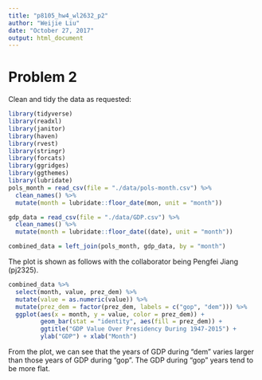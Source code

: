```yaml
---
title: "p8105_hw4_wl2632_p2"
author: "Weijie Liu"
date: "October 27, 2017"
output: html_document
---
```

# Problem 2

Clean and tidy the data as requested:

```r
library(tidyverse)
library(readxl)
library(janitor)
library(haven)
library(rvest)
library(stringr)
library(forcats)
library(ggridges)
library(ggthemes)
library(lubridate)
pols_month = read_csv(file = "./data/pols-month.csv") %>%
  clean_names() %>% 
  mutate(month = lubridate::floor_date(mon, unit = "month"))

gdp_data = read_csv(file = "./data/GDP.csv") %>%
  clean_names() %>% 
  mutate(month = lubridate::floor_date((date), unit = "month"))

combined_data = left_join(pols_month, gdp_data, by = "month")
```

The plot is shown as follows with the collaborator being Pengfei Jiang (pj2325).
```r
combined_data %>%
  select(month, value, prez_dem) %>%
  mutate(value = as.numeric(value)) %>%
  mutate(prez_dem = factor(prez_dem, labels = c("gop", "dem"))) %>%
  ggplot(aes(x = month, y = value, color = prez_dem)) + 
         geom_bar(stat = "identity", aes(fill = prez_dem)) + 
         ggtitle("GDP Value Over Presidency During 1947-2015") +
         ylab("GDP") + xlab("Month")
```

From the plot, we can see that the years of GDP during "dem" varies larger than those years of GDP during "gop". The GDP during "gop" years tend to be more flat.